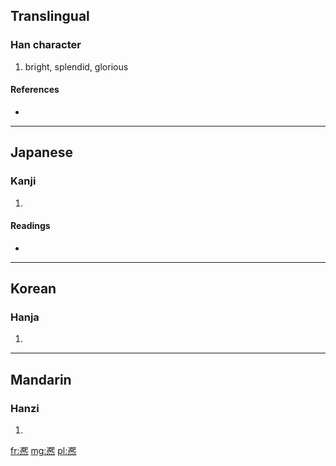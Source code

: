 ==Translingual==

===Han character===
{{Han char|rn=15|rad=冫|as=14|sn=16|four=3733<sub>1</sub>|canj=戈一中尸火 (IMLSF)}}

# bright, splendid, glorious

====References====
* {{Han ref|kx=0133.460|dkj=01721|dj=0298.280|hdz=10301.160|uh=51DE|ud=20958|bh=E8F9|bd=59641}}

----

==Japanese==

===Kanji===
{{ja-kanji|grade=|rs=冫14}}

# {{defn|Japanese|sort=冫14}}

====Readings====
* {{ja-readings|on=[[き]] (ki)|kun=[[やわらぐ]] (yawaragu)}}

----

==Korean==

===Hanja===
{{ko-hanja|hangeul=희|rv=hui|mr=hŭi}}

# {{defn|Korean|sort=冫14}}

----

==Mandarin==

===Hanzi===
{{cmn-hanzi|pin=[[xī]] ([[xi1]])|wg=hsi<sup>1</sup>}}

# {{defn|Mandarin|sort=冫14}}

[[fr:凞]]
[[mg:凞]]
[[pl:凞]]